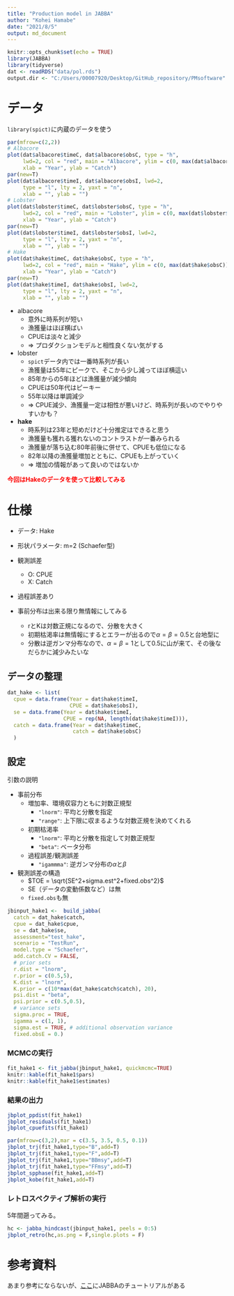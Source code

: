 ```yaml
---
title: "Production model in JABBA"
author: "Kohei Hamabe"
date: "2021/8/5"
output: md_document
---
```


```r
knitr::opts_chunk$set(echo = TRUE)
library(JABBA)
library(tidyverse)
dat <- readRDS("data/pol.rds")
output.dir <- "C:/Users/00007920/Desktop/GitHub_repository/PMsoftware"
```


# データ

`library(spict)`に内蔵のデータを使う

```r

par(mfrow=c(2,2))
# Albacore
plot(dat$albacore$timeC, dat$albacore$obsC, type = "h",
     lwd=2, col = "red", main = "Albacore", ylim = c(0, max(dat$albacore$obsC)),
     xlab = "Year", ylab = "Catch")
par(new=T)
plot(dat$albacore$timeI, dat$albacore$obsI, lwd=2,
     type = "l", lty = 2, yaxt = "n",
     xlab = "", ylab = "")
# Lobster
plot(dat$lobster$timeC, dat$lobster$obsC, type = "h",
     lwd=2, col = "red", main = "Lobster", ylim = c(0, max(dat$lobster$obsC)),
     xlab = "Year", ylab = "Catch")
par(new=T)
plot(dat$lobster$timeI, dat$lobster$obsI, lwd=2,
     type = "l", lty = 2, yaxt = "n",
     xlab = "", ylab = "")
# Hake
plot(dat$hake$timeC, dat$hake$obsC, type = "h",
     lwd=2, col = "red", main = "Hake", ylim = c(0, max(dat$hake$obsC)),
     xlab = "Year", ylab = "Catch")
par(new=T)
plot(dat$hake$timeI, dat$hake$obsI, lwd=2,
     type = "l", lty = 2, yaxt = "n",
     xlab = "", ylab = "")


```

- albacore
  - 意外に時系列が短い
  - 漁獲量はほぼ横ばい
  - CPUEは淡々と減少
  - => プロダクションモデルと相性良くない気がする
  
- lobster
  - `spict`データ内では一番時系列が長い
  - 漁獲量は55年にピークで、そこから少し減ってほぼ横這い
  - 85年からの5年ほどは漁獲量が減少傾向
  - CPUEは50年代はピーキー
  - 55年以降は単調減少
  - => CPUE減少、漁獲量一定は相性が悪いけど、時系列が長いのでやりやすいかも？
  
- **hake**
  - 時系列は23年と短めだけど十分推定はできると思う
  - 漁獲量も獲れる獲れないのコントラストが一番みられる
  - 漁獲量が落ち込む80年前後に併せて、CPUEも低位になる
  - 82年以降の漁獲量増加とともに、CPUEも上がっていく
  - => 増加の情報があって良いのではないか
  

<font color="Red">**今回はHakeのデータを使って比較してみる**</font>


# 仕様

- データ: Hake
- 形状パラメータ: m=2 (Schaefer型)
- 観測誤差
  - O: CPUE
  - X: Catch
- 過程誤差あり

- 事前分布は出来る限り無情報にしてみる
  - rとKは対数正規になるので、分散を大きく
  - 初期枯渇率は無情報にするとエラーが出るので$\alpha=\beta=0.5$と台地型に
  - 分散は逆ガンマ分布なので、$\alpha=\beta=1$として0.5に山が来て、その後なだらかに減少みたいな



## データの整理

```r

dat_hake <- list(
  cpue = data.frame(Year = dat$hake$timeI,
                    CPUE = dat$hake$obsI),
  se = data.frame(Year = dat$hake$timeI,
                  CPUE = rep(NA, length(dat$hake$timeI))),
  catch = data.frame(Year = dat$hake$timeC,
                     catch = dat$hake$obsC)
  )

```


## 設定

引数の説明

- 事前分布
  - 増加率、環境収容力ともに対数正規型
    - `"lnorm"`: 平均と分散を指定
    - `"range"`: 上下限に収まるような対数正規を決めてくれる
  - 初期枯渇率
    - `"lnorm"`: 平均と分散を指定して対数正規型
    - `"beta"`: ベータ分布
  - 過程誤差/観測誤差
    - `"igammma"`: 逆ガンマ分布の$\alpha$と$\beta$
  
- 観測誤差の構造
  - $TOE = \sqrt{SE^2+sigma.est^2+fixed.obs^2}$
  - SE（データの変動係数など）は無
  - `fixed.obs`も無
  

```r

jbinput_hake1 <-  build_jabba(
  catch = dat_hake$catch,
  cpue = dat_hake$cpue,
  se = dat_hake$se,
  assessment="test_hake",
  scenario = "TestRun",
  model.type = "Schaefer",
  add.catch.CV = FALSE,
  # prior sets
  r.dist = "lnorm",
  r.prior = c(0.5,5),
  K.dist = "lnorm",
  K.prior = c(10*max(dat_hake$catch$catch), 20),
  psi.dist = "beta",
  psi.prior = c(0.5,0.5),
  # variance sets
  sigma.proc = TRUE,
  igamma = c(1, 1),
  sigma.est = TRUE, # additional observation variance
  fixed.obsE = 0.)

```


### MCMCの実行

```r

fit_hake1 <- fit_jabba(jbinput_hake1, quickmcmc=TRUE)
knitr::kable(fit_hake1$pars)
knitr::kable(fit_hake1$estimates)

```



### 結果の出力


```r

jbplot_ppdist(fit_hake1)
jbplot_residuals(fit_hake1)
jbplot_cpuefits(fit_hake1)

par(mfrow=c(3,2),mar = c(3.5, 3.5, 0.5, 0.1))
jbplot_trj(fit_hake1,type="B",add=T)
jbplot_trj(fit_hake1,type="F",add=T)
jbplot_trj(fit_hake1,type="BBmsy",add=T)
jbplot_trj(fit_hake1,type="FFmsy",add=T)
jbplot_spphase(fit_hake1,add=T)
jbplot_kobe(fit_hake1,add=T)

```


### レトロスペクティブ解析の実行

5年間遡ってみる。

```r

hc <- jabba_hindcast(jbinput_hake1, peels = 0:5)
jbplot_retro(hc,as.png = F,single.plots = F)

```


# 参考資料

あまり参考にならないが、[ここ](https://github.com/jabbamodel/JABBA/blob/master/Tutorial_Vignette.md)にJABBAのチュートリアルがある
